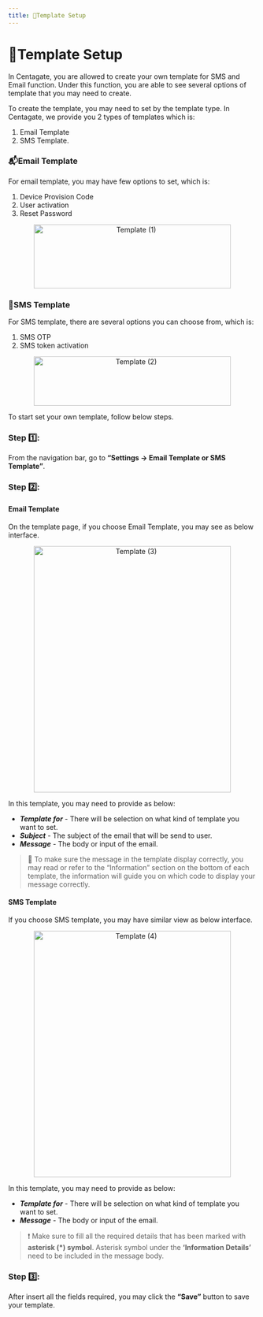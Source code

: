 ```yaml
---
title: 📎Template Setup
---
```


# 📎Template Setup

In Centagate, you are allowed to create your own template for SMS and Email function. Under this function, you are able to see several options of template that you may need to create. 

To create the template, you may need to set by the template type. In Centagate, we provide you 2 types of templates which is:  
1. Email Template
2. SMS Template.

### 📬Email Template

For email template, you may have few options to set, which is:  
1. Device Provision Code
2. User activation
3. Reset Password

&#x20;    
<p align="center">
  <img 
    src="https://raw.githubusercontent.com/signingclouddev/CentagateDocs/main/image/1.5 Hanbook/template1.png" 
    width="400" 
    height="130" 
    alt="Template (1)"
  />
</p>


### 📲SMS Template

For SMS template, there are several options you can choose from, which is:  
1. SMS OTP
2. SMS token activation

&#x20;    
<p align="center">
  <img 
    src="https://raw.githubusercontent.com/signingclouddev/CentagateDocs/main/image/1.5 Hanbook/template2.png" 
    width="400" 
    height="100" 
    alt="Template (2)"
  />
</p>

To start set your own template, follow below steps.


### Step 1️⃣: 
From the navigation bar, go to **“Settings → Email Template or SMS Template”**.

### Step 2️⃣: 
#### Email Template

On the template page, if you choose Email Template, you may see as below interface.

&#x20;    
<p align="center">
  <img 
    src="https://raw.githubusercontent.com/signingclouddev/CentagateDocs/main/image/1.5 Hanbook/template3.png" 
    width="400" 
    height="500" 
    alt="Template (3)"
  />
</p>

In this template, you may need to provide as below:  
- ***Template for*** - There will be selection on what kind of template you want to set.
- ***Subject*** - The subject of the email that will be send to user.
- ***Message*** - The body or input of the email.

> 🌟 To make sure the message in the template display correctly, you may read or refer to the “Information” section on the bottom of each template, the information will guide you on which code to display your message correctly.

#### SMS Template

If you choose SMS template, you may have similar view as below interface.

&#x20;    
<p align="center">
  <img 
    src="https://raw.githubusercontent.com/signingclouddev/CentagateDocs/main/image/1.5 Hanbook/template4.png" 
    width="400" 
    height="500" 
    alt="Template (4)"
  />
</p>

In this template, you may need to provide as below:  
- ***Template for*** - There will be selection on what kind of template you want to set.
- ***Message*** - The body or input of the email.

>❗ Make sure to fill all the required details that has been marked with **asterisk (*) symbol**. Asterisk symbol under the **‘Information Details’** need to be included in the message body.


### Step 3️⃣: 
After insert all the fields required, you may click the **“Save”** button to save your template. 
